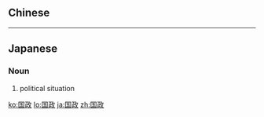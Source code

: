 ==Chinese==
{{zh-see|國政}}

----

==Japanese==
{{ja-kanjitab|こく|せい|yomi=o}}

===Noun===
{{ja-noun|こくせい|kyu=國政}}

# political situation

[[ko:国政]]
[[lo:国政]]
[[ja:国政]]
[[zh:国政]]